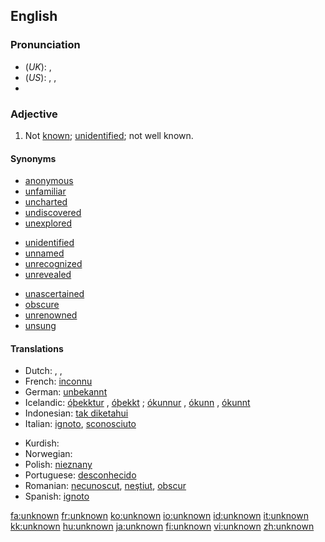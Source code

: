 ==English==

===Pronunciation===
*(''UK''): {{IPA|/ʌnˈnəʊn/}}, {{SAMPA|/Vn"n@Un/}}
*(''US''): {{AHD|ŭn-nōnʹ}}, {{IPA|/ʌnˈnoʊn/}}, {{SAMPA|/Vn"noUn/}}
*{{audio|en-us-unknown.ogg|Audio (US)}}

===Adjective===
{{en-adj|-}}

# Not [[known]]; [[unidentified]]; not well known.

====Synonyms====
{{top3}}
* [[anonymous]]
* [[unfamiliar]]
* [[uncharted]]
* [[undiscovered]]
* [[unexplored]]
{{mid3}}
* [[unidentified]]
* [[unnamed]]
* [[unrecognized]]
* [[unrevealed]]
{{mid3}}
* [[unascertained]]
* [[obscure]]
* [[unrenowned]]
* [[unsung]]
{{bottom2}}

==== Translations ====
{{trans-top|not known}}
*Dutch: {{t-|nl|onbekend}}, {{t|nl|ongekend}}, {{t|nl|ongeweten}}
*French: [[inconnu]]
*German: [[unbekannt]]
*Icelandic: [[óþekktur]] {{m}}, [[óþekkt]] {{fn}}; [[ókunnur]] {{m}}, [[ókunn]] {{f}}, [[ókunnt]] {{n}}
*Indonesian: [[tak diketahui]]
*Italian: [[ignoto]], [[sconosciuto]]
{{trans-mid}}
*Kurdish: {{KUchar|[[نه‌ناسراو]]}}
*Norwegian: {{t|no|ukjent}}
*Polish: [[nieznany]]
*Portuguese: [[desconhecido]]
*Romanian: [[necunoscut]], [[neştiut]], [[obscur]]
*Spanish: [[ignoto]]
{{trans-bottom}}

[[fa:unknown]]
[[fr:unknown]]
[[ko:unknown]]
[[io:unknown]]
[[id:unknown]]
[[it:unknown]]
[[kk:unknown]]
[[hu:unknown]]
[[ja:unknown]]
[[fi:unknown]]
[[vi:unknown]]
[[zh:unknown]]